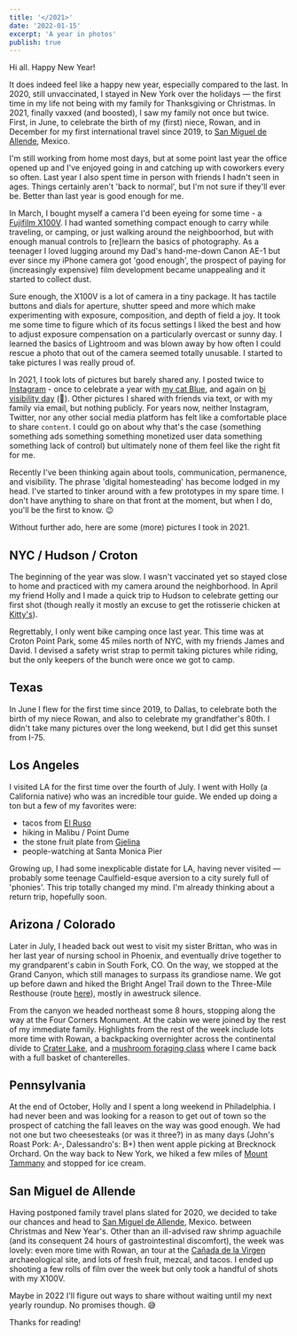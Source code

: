 ```yaml
---
title: '</2021>'
date: '2022-01-15'
excerpt: 'A year in photos'
publish: true
---
```




<section class="blog-section">

Hi all. Happy New Year!

It does indeed feel like a happy new year, especially compared to the last. In 2020, still unvaccinated, I stayed in New York over the holidays — the first time in my life not being with my family for Thanksgiving or Christmas. In 2021, finally vaxxed (and boosted), I saw my family not once but twice. First, in June, to celebrate the birth of my (first) niece, Rowan, and in December for my first international travel since 2019, to [San Miguel de Allende](https://en.wikipedia.org/wiki/San_Miguel_de_Allende), Mexico.

I'm still working from home most days, but at some point last year the office opened up and I've enjoyed going in and catching up with coworkers every so often. Last year I also spent time in person with friends I hadn't seen in ages. Things certainly aren't 'back to normal', but I'm not sure if they'll ever be. Better than last year is good enough for me.

<div class="blog-full">
  <ZoomImage
    src={pics.bikeSelf}
    zoomSrc={pics.bikeSelfZoom}
  />
</div>

In March, I bought myself a camera I'd been eyeing for some time - a [Fujifilm X100V](https://fujifilm-x.com/global/products/cameras/x100v/). I had wanted something compact enough to carry while traveling, or camping, or just walking around the neighboorhod, but with enough manual controls to [re]learn the basics of photography. As a teenager I loved lugging around my Dad's hand-me-down Canon AE-1 but ever since my iPhone camera got  'good enough', the prospect of paying for (increasingly expensive) film development became unappealing and it started to collect dust.

Sure enough, the X100V is a lot of camera in a tiny package. It has tactile buttons and dials for aperture, shutter speed and more which make experimenting with exposure, composition, and depth of field a joy. It took me some time to figure which of its focus settings I liked the best and how to adjust exposure compensation on a particularly overcast or sunny day. I learned the basics of Lightroom and was blown away by how often I could rescue a photo that out of the camera seemed totally unusable. I started to take pictures I was really proud of.

<div class="blog-full">
  <ZoomImage
    src={pics.doorFlowers}
    zoomSrc={pics.doorFlowersZoom}
  />
</div>

In 2021, I took lots of pictures but barely shared any. I posted twice to [Instagram](https://www.instagram.com/preston.richey/) - once to celebrate a year with [my cat Blue](https://www.instagram.com/blue.the.lynxpoint/), and again on [bi visibility day](https://www.instagram.com/p/CULrS4qM5JHH5abyMMS8j7blg3b3jAQT3G9V2A0/) (👋). Other pictures I shared with friends via text, or with my family via email, but nothing publicly. For years now, neither Instagram, Twitter, nor any other social media platform has felt like a comfortable place to share `content`. I could go on about why that's the case (something something ads something something monetized user data something something lack of control) but ultimately none of them feel like the right fit for me. 

Recently I've been thinking again about tools, communication, permanence, and visibility. The phrase 'digital homesteading' has become lodged in my head. I've started to tinker around with a few prototypes in my spare time. I don't have anything to share on that front at the moment, but when I do, you'll be the first to know. 😉

Without further ado, here are some (more) pictures I took in 2021.

</section>

<section class="blog-section">

## NYC / Hudson / Croton

The beginning of the year was slow. I wasn't vaccinated yet so stayed close to home and practiced with my camera around the neighborhood. In April my friend Holly and I made a quick trip to Hudson to celebrate getting our first shot (though really it mostly an excuse to get the rotisserie chicken at [Kitty's](https://www.kittyshudson.com/)).

<div class="blog-full">
  <ZoomCarousel items={pics.ny} />
</div>

Regrettably, I only went bike camping once last year. This time was at Croton Point Park, some 45 miles north of NYC, with my friends James and David. I devised a safety wrist strap to permit taking pictures while riding, but the only keepers of the bunch were once we got to camp.

<div class="blog-full">
  <ZoomCarousel items={pics.croton} />
</div>

</section>

<section class="blog-section">

## Texas

In June I flew for the first time since 2019, to Dallas, to celebrate both the birth of my niece Rowan, and also to celebrate my grandfather's 80th. I didn't take many pictures over the long weekend, but I did get this sunset from I-75.

<div class="blog-full">
  <ZoomImage
    src={pics.texasSunset}
    zoomSrc={pics.texasSunsetZoom}
  />
</div>

</section>

<section class="blog-section">

## Los Angeles

I visited LA for the first time over the fourth of July. I went with Holly (a California native) who was an incredible tour guide. We ended up doing a ton but a few of my favorites were:
  * tacos from [El Ruso](https://www.instagram.com/elrusola/)
  * hiking in Malibu / Point Dume
  * the stone fruit plate from [Gjelina](https://gjelina.com/la/)
  * people-watching at Santa Monica Pier

Growing up, I had some inexplicable distate for LA, having never visited — probably some teenage Caulfield-esque aversion to a city surely full of 'phonies'. This trip totally changed my mind. I'm already thinking about a return trip, hopefully soon.

<div class="blog-full">
  <ZoomCarousel items={pics.la} />
</div>

</section>

<section class="blog-section">

## Arizona / Colorado

Later in July, I headed back out west to visit my sister Brittan, who was in her last year of nursing school in Phoenix, and eventually drive together to my grandparent's cabin in South Fork, CO. On the way, we stopped at the Grand Canyon, which still manages to surpass its grandiose name. We got up before dawn and hiked the Bright Angel Trail down to the Three-Mile Resthouse (route [here](https://www.strava.com/activities/5727123371)), mostly in awestruck silence.

<div class="blog-full">
  <ZoomCarousel items={pics.az} />
</div>

From the canyon we headed northeast some 8 hours, stopping along the way at the Four Corners Monument. At the cabin we were joined by the rest of my immediate family. Highlights from the rest of the week include lots more time with Rowan, a backpacking overnighter across the continental divide to [Crater Lake](https://goo.gl/maps/XCTFcEFGP5QNKbMw9), and a [mushroom foraging class](https://southforktines.com/article/mushroom-foray-coming-to-south-fork) where I came back with a full basket of chanterelles.

<div class="blog-full">
  <ZoomCarousel items={pics.co} />
</div>

</section>

<section class="blog-section">

## Pennsylvania

At the end of October, Holly and I spent a long weekend in Philadelphia. I had never been and was looking for a reason to get out of town so the prospect of catching the fall leaves on the way was good enough. We had not one but two cheesesteaks (or was it three?) in as many days (John's Roast Pork: A-, Dalessandro's: B+) then went apple picking at Brecknock Orchard. On the way back to New York, we hiked a few miles of [Mount Tammany](https://www.google.com/maps/place/Mount+Tammany/@40.9679857,-75.1305884,14z/data=!4m13!1m7!3m6!1s0x89c487a1d1cc7e09:0xb7025a796e384e98!2sMount+Tammany!3b1!8m2!3d40.9679876!4d-75.1130788!3m4!1s0x89c487a1d1cc7e09:0xb7025a796e384e98!8m2!3d40.9679876!4d-75.1130788!5m1!1e4) and stopped for ice cream.


<div class="blog-full">
  <ZoomCarousel items={pics.pa} />
</div>

</section>

<section class="blog-section">

## San Miguel de Allende

Having postponed family travel plans slated for 2020, we decided to take our chances and head to [San Miguel de Allende](https://www.google.com/maps/place/San+Miguel+de+Allende,+Guanajuato,+Mexico/@20.9150524,-100.762212,14z/data=!3m1!4b1!4m5!3m4!1s0x842b51af9871bc0f:0x653101031d07b0a4!8m2!3d20.9144491!4d-100.745235), Mexico. between Christmas and New Year's. Other than an ill-advised raw shrimp aguachile (and its consequent 24 hours of gastrointestinal discomfort), the week was lovely: even more time with Rowan, an tour at the [Cañada de la Virgen]() archaeological site, and lots of fresh fruit, mezcal, and tacos. I ended up shooting a few rolls of film over the week but only took a handful of shots with my X100V.


<div class="blog-full">
  <ZoomCarousel items={pics.sma} />
</div>

</section>

<section class="blog-section">

Maybe in 2022 I'll figure out ways to share without waiting until my next yearly roundup. No promises though. 😅

Thanks for reading!

<div class="blog-full">
  <ZoomImage
    src={pics.blueSun}
    zoomSrc={pics.blueSunZoom}
  />
</div>

</section>